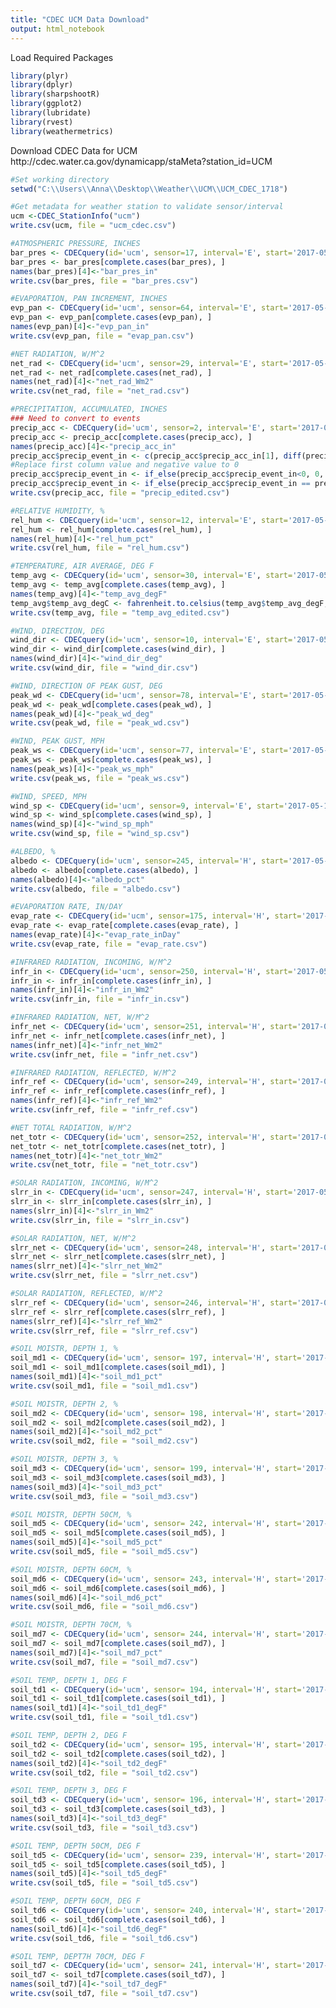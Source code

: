 ```yaml
---
title: "CDEC UCM Data Download"
output: html_notebook
---
```


Load Required Packages

```r
library(plyr)
library(dplyr)
library(sharpshootR)
library(ggplot2)
library(lubridate)
library(rvest)
library(weathermetrics)
```

Download CDEC Data for UCM
http://cdec.water.ca.gov/dynamicapp/staMeta?station_id=UCM 


```r
#Set working directory
setwd("C:\\Users\\Anna\\Desktop\\Weather\\UCM\\UCM_CDEC_1718")

#Get metadata for weather station to validate sensor/interval 
ucm <-CDEC_StationInfo("ucm")
write.csv(ucm, file = "ucm_cdec.csv")

#ATMOSPHERIC PRESSURE, INCHES
bar_pres <- CDECquery(id='ucm', sensor=17, interval='E', start='2017-05-19', end='2018-07-20')
bar_pres <- bar_pres[complete.cases(bar_pres), ]
names(bar_pres)[4]<-"bar_pres_in"
write.csv(bar_pres, file = "bar_pres.csv")

#EVAPORATION, PAN INCREMENT, INCHES	
evp_pan <- CDECquery(id='ucm', sensor=64, interval='E', start='2017-05-19', end='2018-07-20')
evp_pan <- evp_pan[complete.cases(evp_pan), ]
names(evp_pan)[4]<-"evp_pan_in"
write.csv(evp_pan, file = "evap_pan.csv")

#NET RADIATION, W/M^2
net_rad <- CDECquery(id='ucm', sensor=29, interval='E', start='2017-05-19', end='2018-07-20')
net_rad <- net_rad[complete.cases(net_rad), ]
names(net_rad)[4]<-"net_rad_Wm2"
write.csv(net_rad, file = "net_rad.csv")

#PRECIPITATION, ACCUMULATED, INCHES
### Need to convert to events
precip_acc <- CDECquery(id='ucm', sensor=2, interval='E', start='2017-05-19', end='2018-07-20')
precip_acc <- precip_acc[complete.cases(precip_acc), ]
names(precip_acc)[4]<-"precip_acc_in"
precip_acc$precip_event_in <- c(precip_acc$precip_acc_in[1], diff(precip_acc$precip_acc_in))
#Replace first column value and negative value to 0
precip_acc$precip_event_in <- if_else(precip_acc$precip_event_in<0, 0, precip_acc$precip_event_in)
precip_acc$precip_event_in <- if_else(precip_acc$precip_event_in == precip_acc$precip_event_in, 0, precip_acc$precip_event_in)
write.csv(precip_acc, file = "precip_edited.csv")

#RELATIVE HUMIDITY, %
rel_hum <- CDECquery(id='ucm', sensor=12, interval='E', start='2017-05-19', end='2018-07-20')
rel_hum <- rel_hum[complete.cases(rel_hum), ]
names(rel_hum)[4]<-"rel_hum_pct"
write.csv(rel_hum, file = "rel_hum.csv")

#TEMPERATURE, AIR AVERAGE, DEG F
temp_avg <- CDECquery(id='ucm', sensor=30, interval='E', start='2017-05-19', end='2018-07-20')
temp_avg <- temp_avg[complete.cases(temp_avg), ]
names(temp_avg)[4]<-"temp_avg_degF"
temp_avg$temp_avg_degC <- fahrenheit.to.celsius(temp_avg$temp_avg_degF, round = 0)
write.csv(temp_avg, file = "temp_avg_edited.csv")

#WIND, DIRECTION, DEG
wind_dir <- CDECquery(id='ucm', sensor=10, interval='E', start='2017-05-19', end='2018-07-20')
wind_dir <- wind_dir[complete.cases(wind_dir), ]
names(wind_dir)[4]<-"wind_dir_deg"
write.csv(wind_dir, file = "wind_dir.csv")

#WIND, DIRECTION OF PEAK GUST, DEG
peak_wd <- CDECquery(id='ucm', sensor=78, interval='E', start='2017-05-19', end='2018-07-20')
peak_wd <- peak_wd[complete.cases(peak_wd), ]
names(peak_wd)[4]<-"peak_wd_deg"
write.csv(peak_wd, file = "peak_wd.csv")

#WIND, PEAK GUST, MPH
peak_ws <- CDECquery(id='ucm', sensor=77, interval='E', start='2017-05-19', end='2018-07-20')
peak_ws <- peak_ws[complete.cases(peak_ws), ]
names(peak_ws)[4]<-"peak_ws_mph"
write.csv(peak_ws, file = "peak_ws.csv")

#WIND, SPEED, MPH
wind_sp <- CDECquery(id='ucm', sensor=9, interval='E', start='2017-05-19', end='2018-07-20')
wind_sp <- wind_sp[complete.cases(wind_sp), ]
names(wind_sp)[4]<-"wind_sp_mph"
write.csv(wind_sp, file = "wind_sp.csv")

#ALBEDO, %
albedo <- CDECquery(id='ucm', sensor=245, interval='H', start='2017-05-19', end='2018-07-20')
albedo <- albedo[complete.cases(albedo), ]
names(albedo)[4]<-"albedo_pct"
write.csv(albedo, file = "albedo.csv")

#EVAPORATION RATE, IN/DAY
evap_rate <- CDECquery(id='ucm', sensor=175, interval='H', start='2017-05-19', end='2018-07-20')
evap_rate <- evap_rate[complete.cases(evap_rate), ]
names(evap_rate)[4]<-"evap_rate_inDay"
write.csv(evap_rate, file = "evap_rate.csv")

#INFRARED RADIATION, INCOMING, W/M^2
infr_in <- CDECquery(id='ucm', sensor=250, interval='H', start='2017-05-19', end='2018-07-20')
infr_in <- infr_in[complete.cases(infr_in), ]
names(infr_in)[4]<-"infr_in_Wm2"
write.csv(infr_in, file = "infr_in.csv")

#INFRARED RADIATION, NET, W/M^2
infr_net <- CDECquery(id='ucm', sensor=251, interval='H', start='2017-05-19', end='2018-07-20')
infr_net <- infr_net[complete.cases(infr_net), ]
names(infr_net)[4]<-"infr_net_Wm2"
write.csv(infr_net, file = "infr_net.csv")

#INFRARED RADIATION, REFLECTED, W/M^2
infr_ref <- CDECquery(id='ucm', sensor=249, interval='H', start='2017-05-19', end='2018-07-20')
infr_ref <- infr_ref[complete.cases(infr_ref), ]
names(infr_ref)[4]<-"infr_ref_Wm2"
write.csv(infr_ref, file = "infr_ref.csv")

#NET TOTAL RADIATION, W/M^2
net_totr <- CDECquery(id='ucm', sensor=252, interval='H', start='2017-05-19', end='2018-07-20')
net_totr <- net_totr[complete.cases(net_totr), ]
names(net_totr)[4]<-"net_totr_Wm2"
write.csv(net_totr, file = "net_totr.csv")

#SOLAR RADIATION, INCOMING, W/M^2
slrr_in <- CDECquery(id='ucm', sensor=247, interval='H', start='2017-05-19', end='2018-07-20')
slrr_in <- slrr_in[complete.cases(slrr_in), ]
names(slrr_in)[4]<-"slrr_in_Wm2"
write.csv(slrr_in, file = "slrr_in.csv")

#SOLAR RADIATION, NET, W/M^2
slrr_net <- CDECquery(id='ucm', sensor=248, interval='H', start='2017-05-19', end='2018-07-20')
slrr_net <- slrr_net[complete.cases(slrr_net), ]
names(slrr_net)[4]<-"slrr_net_Wm2"
write.csv(slrr_net, file = "slrr_net.csv")

#SOLAR RADIATION, REFLECTED, W/M^2
slrr_ref <- CDECquery(id='ucm', sensor=246, interval='H', start='2017-05-19', end='2018-07-20')
slrr_ref <- slrr_ref[complete.cases(slrr_ref), ]
names(slrr_ref)[4]<-"slrr_ref_Wm2"
write.csv(slrr_ref, file = "slrr_ref.csv")

#SOIL MOISTR, DEPTH 1, %
soil_md1 <- CDECquery(id='ucm', sensor= 197, interval='H', start='2017-05-19', end='2018-07-20')
soil_md1 <- soil_md1[complete.cases(soil_md1), ]
names(soil_md1)[4]<-"soil_md1_pct"
write.csv(soil_md1, file = "soil_md1.csv")

#SOIL MOISTR, DEPTH 2, %
soil_md2 <- CDECquery(id='ucm', sensor= 198, interval='H', start='2017-05-19', end='2018-07-20')
soil_md2 <- soil_md2[complete.cases(soil_md2), ]
names(soil_md2)[4]<-"soil_md2_pct"
write.csv(soil_md2, file = "soil_md2.csv")

#SOIL MOISTR, DEPTH 3, %
soil_md3 <- CDECquery(id='ucm', sensor= 199, interval='H', start='2017-05-19', end='2018-07-20')
soil_md3 <- soil_md3[complete.cases(soil_md3), ]
names(soil_md3)[4]<-"soil_md3_pct"
write.csv(soil_md3, file = "soil_md3.csv")

#SOIL MOISTR, DEPTH 50CM, %
soil_md5 <- CDECquery(id='ucm', sensor= 242, interval='H', start='2017-05-19', end='2018-07-20')
soil_md5 <- soil_md5[complete.cases(soil_md5), ]
names(soil_md5)[4]<-"soil_md5_pct"
write.csv(soil_md5, file = "soil_md5.csv")

#SOIL MOISTR, DEPTH 60CM, %
soil_md6 <- CDECquery(id='ucm', sensor= 243, interval='H', start='2017-05-19', end='2018-07-20')
soil_md6 <- soil_md6[complete.cases(soil_md6), ]
names(soil_md6)[4]<-"soil_md6_pct"
write.csv(soil_md6, file = "soil_md6.csv")

#SOIL MOISTR, DEPTH 70CM, %
soil_md7 <- CDECquery(id='ucm', sensor= 244, interval='H', start='2017-05-19', end='2018-07-20')
soil_md7 <- soil_md7[complete.cases(soil_md7), ]
names(soil_md7)[4]<-"soil_md7_pct"
write.csv(soil_md7, file = "soil_md7.csv")

#SOIL TEMP, DEPTH 1, DEG F
soil_td1 <- CDECquery(id='ucm', sensor= 194, interval='H', start='2017-05-19', end='2018-07-20')
soil_td1 <- soil_td1[complete.cases(soil_td1), ]
names(soil_td1)[4]<-"soil_td1_degF"
write.csv(soil_td1, file = "soil_td1.csv")

#SOIL TEMP, DEPTH 2, DEG F
soil_td2 <- CDECquery(id='ucm', sensor= 195, interval='H', start='2017-05-19', end='2018-07-20')
soil_td2 <- soil_td2[complete.cases(soil_td2), ]
names(soil_td2)[4]<-"soil_td2_degF"
write.csv(soil_td2, file = "soil_td2.csv")

#SOIL TEMP, DEPTH 3, DEG F
soil_td3 <- CDECquery(id='ucm', sensor= 196, interval='H', start='2017-05-19', end='2018-07-20')
soil_td3 <- soil_td3[complete.cases(soil_td3), ]
names(soil_td3)[4]<-"soil_td3_degF"
write.csv(soil_td3, file = "soil_td3.csv")

#SOIL TEMP, DEPTH 50CM, DEG F
soil_td5 <- CDECquery(id='ucm', sensor= 239, interval='H', start='2017-05-19', end='2018-07-20')
soil_td5 <- soil_td5[complete.cases(soil_td5), ]
names(soil_td5)[4]<-"soil_td5_degF"
write.csv(soil_td5, file = "soil_td5.csv")

#SOIL TEMP, DEPTH 60CM, DEG F
soil_td6 <- CDECquery(id='ucm', sensor= 240, interval='H', start='2017-05-19', end='2018-07-20')
soil_td6 <- soil_td6[complete.cases(soil_td6), ]
names(soil_td6)[4]<-"soil_td6_degF"
write.csv(soil_td6, file = "soil_td6.csv")

#SOIL TEMP, DEPT7H 70CM, DEG F
soil_td7 <- CDECquery(id='ucm', sensor= 241, interval='H', start='2017-05-19', end='2018-07-20')
soil_td7 <- soil_td7[complete.cases(soil_td7), ]
names(soil_td7)[4]<-"soil_td7_degF"
write.csv(soil_td7, file = "soil_td7.csv")

```